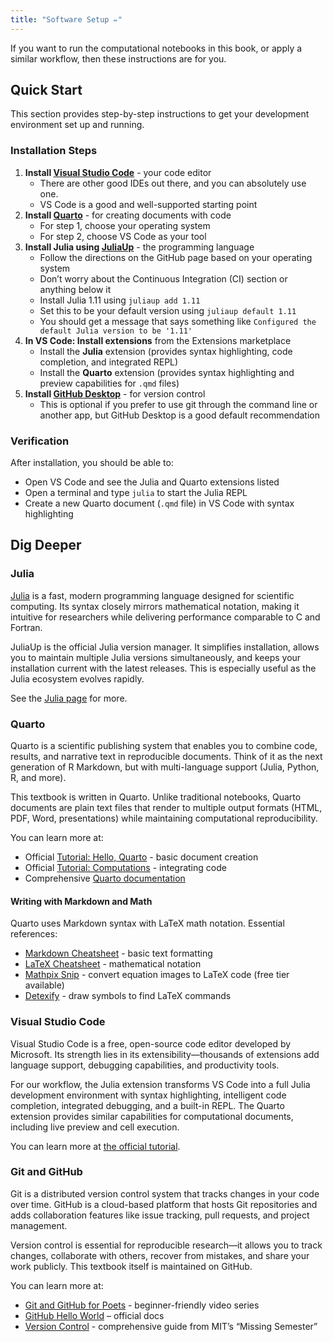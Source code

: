 ```yaml
---
title: "Software Setup ✏️"
---
```


If you want to run the computational notebooks in this book, or apply a similar workflow, then these instructions are for you.

## Quick Start

This section provides step-by-step instructions to get your development environment set up and running.

### Installation Steps

1. **Install [Visual Studio Code](https://code.visualstudio.com/download)** - your code editor
   - There are other good IDEs out there, and you can absolutely use one.
   - VS Code is a good and well-supported starting point

2. **Install [Quarto](https://quarto.org/docs/get-started/)** - for creating documents with code
   - For step 1, choose your operating system
   - For step 2, choose VS Code as your tool

3. **Install Julia using [JuliaUp](https://github.com/JuliaLang/juliaup)** - the programming language
   - Follow the directions on the GitHub page based on your operating system
   - Don't worry about the Continuous Integration (CI) section or anything below it
   - Install Julia 1.11 using `juliaup add 1.11`
   - Set this to be your default version using `juliaup default 1.11`
   - You should get a message that says something like `Configured the default Julia version to be '1.11'`

4. **In VS Code: Install extensions** from the Extensions marketplace
   - Install the **Julia** extension (provides syntax highlighting, code completion, and integrated REPL)
   - Install the **Quarto** extension (provides syntax highlighting and preview capabilities for `.qmd` files)

5. **Install [GitHub Desktop](https://desktop.github.com/download/)** - for version control
   - This is optional if you prefer to use git through the command line or another app, but GitHub Desktop is a good default recommendation

### Verification

After installation, you should be able to:

- Open VS Code and see the Julia and Quarto extensions listed
- Open a terminal and type `julia` to start the Julia REPL
- Create a new Quarto document (`.qmd` file) in VS Code with syntax highlighting

## Dig Deeper

### Julia 

[Julia](./julia.qmd) is a fast, modern programming language designed for scientific computing.
Its syntax closely mirrors mathematical notation, making it intuitive for researchers while delivering performance comparable to C and Fortran.

JuliaUp is the official Julia version manager.
It simplifies installation, allows you to maintain multiple Julia versions simultaneously, and keeps your installation current with the latest releases.
This is especially useful as the Julia ecosystem evolves rapidly.

See the [Julia page](./julia.qmd) for more.

### Quarto

Quarto is a scientific publishing system that enables you to combine code, results, and narrative text in reproducible documents.
Think of it as the next generation of R Markdown, but with multi-language support (Julia, Python, R, and more).

This textbook is written in Quarto.
Unlike traditional notebooks, Quarto documents are plain text files that render to multiple output formats (HTML, PDF, Word, presentations) while maintaining computational reproducibility.

You can learn more at:

- Official [Tutorial: Hello, Quarto](https://quarto.org/docs/get-started/hello/vscode.html) - basic document creation
- Official [Tutorial: Computations](https://quarto.org/docs/get-started/computations/vscode.html) - integrating code
- Comprehensive [Quarto documentation](https://quarto.org/docs/guide/)

#### Writing with Markdown and Math

Quarto uses Markdown syntax with LaTeX math notation.
Essential references:

- [Markdown Cheatsheet](https://www.markdownguide.org/cheat-sheet/) - basic text formatting
- [LaTeX Cheatsheet](https://ctan.math.washington.edu/tex-archive/info/undergradmath/undergradmath.pdf) - mathematical notation
- [Mathpix Snip](https://mathpix.com/snip) - convert equation images to LaTeX code (free tier available)
- [Detexify](https://detexify.kirelabs.org/classify.html) - draw symbols to find LaTeX commands

### Visual Studio Code 

Visual Studio Code is a free, open-source code editor developed by Microsoft.
Its strength lies in its extensibility—thousands of extensions add language support, debugging capabilities, and productivity tools.

For our workflow, the Julia extension transforms VS Code into a full Julia development environment with syntax highlighting, intelligent code completion, integrated debugging, and a built-in REPL.
The Quarto extension provides similar capabilities for computational documents, including live preview and cell execution.

You can learn more at [the official tutorial](https://code.visualstudio.com/docs/introvideos/basics).

### Git and GitHub

Git is a distributed version control system that tracks changes in your code over time.
GitHub is a cloud-based platform that hosts Git repositories and adds collaboration features like issue tracking, pull requests, and project management.

Version control is essential for reproducible research—it allows you to track changes, collaborate with others, recover from mistakes, and share your work publicly.
This textbook itself is maintained on GitHub.

You can learn more at:

- [Git and GitHub for Poets](https://www.youtube.com/playlist?list=PLRqwX-V7Uu6ZF9C0YMKuns9sLDzK6zoiV) - beginner-friendly video series
- [GitHub Hello World](https://docs.github.com/en/get-started/start-your-journey/hello-world) -- official docs
- [Version Control](https://missing.csail.mit.edu/2020/version-control/) - comprehensive guide from MIT's "Missing Semester"

